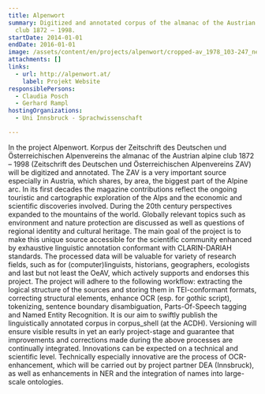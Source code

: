 ```yaml
---
title: Alpenwort
summary: Digitized and annotated corpus of the almanac of the Austrian alpine
  club 1872 – 1998.
startDate: 2014-01-01
endDate: 2016-01-01
image: /assets/content/en/projects/alpenwort/cropped-av_1978_103-247_neu.png
attachments: []
links:
  - url: http://alpenwort.at/
    label: Projekt Website
responsiblePersons:
  - Claudia Posch
  - Gerhard Rampl
hostingOrganizations:
  - Uni Innsbruck - Sprachwissenschaft

---
```

In the project Alpenwort. Korpus der Zeitschrift des Deutschen und Österreichischen Alpenvereins the almanac of the Austrian alpine club 1872 – 1998 (Zeitschrift des Deutschen und Österreichischen Alpenvereins ZAV) will be digitized and annotated. The ZAV is a very important source especially in Austria, which shares, by area, the biggest part of the Alpine arc. In its first decades the magazine contributions reflect the ongoing touristic and cartographic exploration of the Alps and the economic and scientific discoveries involved. During the 20th century perspectives expanded to the mountains of the world. Globally relevant topics such as environment and nature protection are discussed as well as questions of regional identity and cultural heritage. The main goal of the project is to make this unique source accessible for the scientific community enhanced by exhaustive linguistic annotation conformant with CLARIN-DARIAH standards. The processed data will be valuable for variety of research fields, such as for (computer)linguists, historians, geographers, ecologists and last but not least the OeAV, which actively supports and endorses this project. The project will adhere to the following workflow: extracting the logical structure of the sources and storing them in TEI-conformant formats, correcting structural elements, enhance OCR (esp. for gothic script), tokenizing, sentence boundary disambiguation, Parts-Of-Speech tagging and Named Entity Recognition. It is our aim to swiftly publish the linguistically annotated corpus in corpus\_shell (at the ACDH). Versioning will ensure visible results in yet an early project-stage and guarantee that improvements and corrections made during the above processes are continually integrated. Innovations can be expected on a technical and scientific level. Technically especially innovative are the process of OCR-enhancement, which will be carried out by project partner DEA (Innsbruck), as well as enhancements in NER and the integration of names into large-scale ontologies.